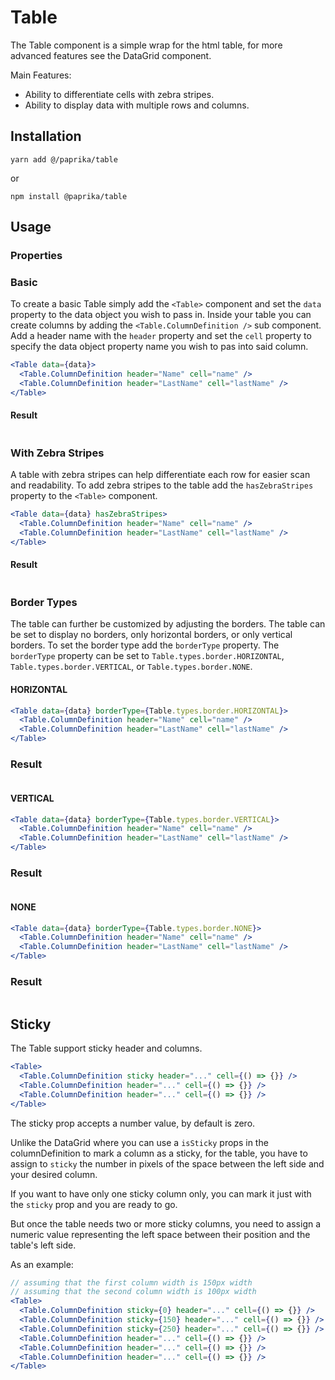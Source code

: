
# Table

The Table component is a simple wrap for the html table, for more advanced features see the DataGrid component.

Main Features:

- Ability to differentiate cells with zebra stripes.
- Ability to display data with multiple rows and columns.

## Installation

```
yarn add @/paprika/table
```

or

```
npm install @paprika/table
```

## Usage

### Properties

<Props of={Table} />

### Basic

To create a basic Table simply add the `<Table>` component and set the `data` property to the data object you wish to pass in. Inside your table you can create columns by adding the `<Table.ColumnDefinition />` sub component. Add a header name with the `header` property and set the `cell` property to specify the data object property name you wish to pas into said column.

```jsx
<Table data={data}>
  <Table.ColumnDefinition header="Name" cell="name" />
  <Table.ColumnDefinition header="LastName" cell="lastName" />
</Table>
```

#### Result

<Table
  data={[
    { name: "Charles ", lastName: "Babbage" },
    { name: "Claude ", lastName: "Shannon" },
    { name: "Alan ", lastName: "Turing" },
    { name: "John  von", lastName: " Neumann" },
    { name: "William", lastName: "Shockley" },
    { name: "Douglas", lastName: "Engelbart" },
    { name: "Robert", lastName: "Noyce" },
    { name: "Steve", lastName: "Wozniak" },
    { name: "Grace Murray", lastName: "Hopper" },
    { name: "Vint", lastName: "Cerf" },
  ]}
>
  <Table.ColumnDefinition header="Name" cell="name" />
  <Table.ColumnDefinition header="LastName" cell="lastName" />
</Table>

### With Zebra Stripes

A table with zebra stripes can help differentiate each row for easier scan and readability. To add zebra stripes to the table add the `hasZebraStripes` property to the `<Table>` component.

```jsx
<Table data={data} hasZebraStripes>
  <Table.ColumnDefinition header="Name" cell="name" />
  <Table.ColumnDefinition header="LastName" cell="lastName" />
</Table>
```

#### Result

<Table
  data={[
    { name: "Charles ", lastName: "Babbage" },
    { name: "Claude ", lastName: "Shannon" },
    { name: "Alan ", lastName: "Turing" },
    { name: "John  von", lastName: " Neumann" },
    { name: "William", lastName: "Shockley" },
    { name: "Douglas", lastName: "Engelbart" },
    { name: "Robert", lastName: "Noyce" },
    { name: "Steve", lastName: "Wozniak" },
    { name: "Grace Murray", lastName: "Hopper" },
    { name: "Vint", lastName: "Cerf" },
  ]}
  hasZebraStripes
>
  <Table.ColumnDefinition header="Name" cell="name" />
  <Table.ColumnDefinition header="LastName" cell="lastName" />
</Table>

### Border Types

The table can further be customized by adjusting the borders. The table can be set to display no borders, only horizontal borders, or only vertical borders. To set the border type add the `borderType` property. The `borderType` property can be set to `Table.types.border.HORIZONTAL`, `Table.types.border.VERTICAL`, or `Table.types.border.NONE`.

#### HORIZONTAL

```jsx
<Table data={data} borderType={Table.types.border.HORIZONTAL}>
  <Table.ColumnDefinition header="Name" cell="name" />
  <Table.ColumnDefinition header="LastName" cell="lastName" />
</Table>
```

### Result

<Table
  data={[
    { name: "Charles ", lastName: "Babbage" },
    { name: "Claude ", lastName: "Shannon" },
    { name: "Alan ", lastName: "Turing" },
    { name: "John  von", lastName: " Neumann" },
    { name: "William", lastName: "Shockley" },
    { name: "Douglas", lastName: "Engelbart" },
    { name: "Robert", lastName: "Noyce" },
    { name: "Steve", lastName: "Wozniak" },
    { name: "Grace Murray", lastName: "Hopper" },
    { name: "Vint", lastName: "Cerf" },
  ]}
  borderType={Table.types.border.HORIZONTAL}
>
  <Table.ColumnDefinition header="Name" cell="name" />
  <Table.ColumnDefinition header="LastName" cell="lastName" />
</Table>

#### VERTICAL

```jsx
<Table data={data} borderType={Table.types.border.VERTICAL}>
  <Table.ColumnDefinition header="Name" cell="name" />
  <Table.ColumnDefinition header="LastName" cell="lastName" />
</Table>
```

### Result

<Table
  data={[
    { name: "Charles ", lastName: "Babbage" },
    { name: "Claude ", lastName: "Shannon" },
    { name: "Alan ", lastName: "Turing" },
    { name: "John  von", lastName: " Neumann" },
    { name: "William", lastName: "Shockley" },
    { name: "Douglas", lastName: "Engelbart" },
    { name: "Robert", lastName: "Noyce" },
    { name: "Steve", lastName: "Wozniak" },
    { name: "Grace Murray", lastName: "Hopper" },
    { name: "Vint", lastName: "Cerf" },
  ]}
  borderType={Table.types.border.VERTICAL}
>
  <Table.ColumnDefinition header="Name" cell="name" />
  <Table.ColumnDefinition header="LastName" cell="lastName" />
</Table>

#### NONE

```jsx
<Table data={data} borderType={Table.types.border.NONE}>
  <Table.ColumnDefinition header="Name" cell="name" />
  <Table.ColumnDefinition header="LastName" cell="lastName" />
</Table>
```

### Result

<Table
  data={[
    { name: "Charles ", lastName: "Babbage" },
    { name: "Claude ", lastName: "Shannon" },
    { name: "Alan ", lastName: "Turing" },
    { name: "John  von", lastName: " Neumann" },
    { name: "William", lastName: "Shockley" },
    { name: "Douglas", lastName: "Engelbart" },
    { name: "Robert", lastName: "Noyce" },
    { name: "Steve", lastName: "Wozniak" },
    { name: "Grace Murray", lastName: "Hopper" },
    { name: "Vint", lastName: "Cerf" },
  ]}
  borderType={Table.types.border.NONE}
>
  <Table.ColumnDefinition header="Name" cell="name" />
  <Table.ColumnDefinition header="LastName" cell="lastName" />
</Table>

## Sticky

The Table support sticky header and columns.

```jsx
<Table>
  <Table.ColumnDefinition sticky header="..." cell={() => {}} />
  <Table.ColumnDefinition header="..." cell={() => {}} />
  <Table.ColumnDefinition header="..." cell={() => {}} />
</Table>
```

<Toast hasCloseButton={false}>The sticky prop accepts a number value, by default is zero.</Toast>

Unlike the DataGrid where you can use a `isSticky` props in the columnDefinition to mark a column as a sticky, for the table, you have to assign to `sticky` the number
in pixels of the space between the left side and your desired column.

If you want to have only one sticky column only, you can mark it just with the `sticky` prop and you are ready to go.

But once the table needs two or more sticky columns, you need to assign a numeric value representing the left space between their position and the table's left side.

As an example:

```jsx
// assuming that the first column width is 150px width
// assuming that the second column width is 100px width
<Table>
  <Table.ColumnDefinition sticky={0} header="..." cell={() => {}} />
  <Table.ColumnDefinition sticky={150} header="..." cell={() => {}} />
  <Table.ColumnDefinition sticky={250} header="..." cell={() => {}} />
  <Table.ColumnDefinition header="..." cell={() => {}} />
  <Table.ColumnDefinition header="..." cell={() => {}} />
  <Table.ColumnDefinition header="..." cell={() => {}} />
</Table>
```
